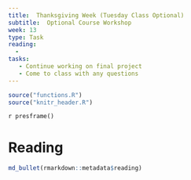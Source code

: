 ```yaml
---
title:  Thanksgiving Week (Tuesday Class Optional)
subtitle:  Optional Course Workshop
week: 13
type: Task
reading:
  - 
tasks:
   - Continue working on final project
   - Come to class with any questions
---
```


```r
source("functions.R")
source("knitr_header.R")
```

`r presframe()`

# Reading

```r
md_bullet(rmarkdown::metadata$reading)
```
